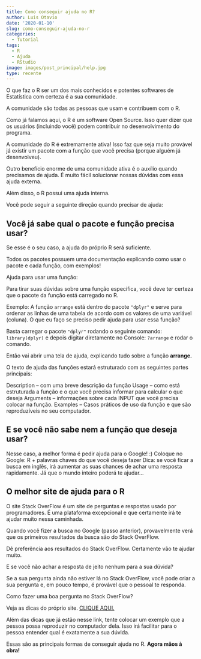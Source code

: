 ```yaml
---
title: Como conseguir ajuda no R?
author: Luis Otavio
date: '2020-01-10'
slug: como-conseguir-ajuda-no-r
categories:
  - Tutorial
tags:
  - R
  - Ajuda
  - RStudio
image: images/post_principal/help.jpg
type: recente
---
```


O que faz o R ser um dos mais conhecidos e potentes softwares de Estatística com certeza é a sua comunidade.

A comunidade são todas as pessoas que usam e contribuem com o R.

Como já falamos aqui, o R é um software Open Source. Isso quer dizer que os usuários (incluindo você) podem contribuir no desenvolvimento do programa.

A comunidade do R é extremamente ativa! Isso faz que seja muito provável já existir um pacote com a função que você precisa (porque alguém já desenvolveu).

Outro benefício enorme de uma comunidade ativa é o auxílio quando precisamos de ajuda. É muito fácil solucionar nossas dúvidas com essa ajuda externa. 

Além disso, o R possui uma ajuda interna.

Você pode seguir a seguinte direção quando precisar de ajuda:

## Você já sabe qual o pacote e função precisa usar?

Se esse é o seu caso, a ajuda do próprio R será suficiente. 

Todos os pacotes possuem uma documentação explicando como usar o pacote e cada função, com exemplos!

Ajuda para usar uma função:

Para tirar suas dúvidas sobre uma função específica, você deve ter certeza que o pacote da função está carregado no R.

Exemplo: A função ```arrange``` está dentro do pacote ```"dplyr"``` e serve para ordenar as linhas de uma tabela de acordo com os valores de uma variável (coluna). O que eu faço se preciso pedir ajuda para usar essa função?

Basta carregar o pacote ```"dplyr"``` rodando o seguinte comando: ```library(dplyr)``` e depois digitar diretamente no Console: ```?arrange``` e rodar o comando.

Então vai abrir uma tela de ajuda, explicando tudo sobre a função **arrange.**

O texto de ajuda das funções estará estruturado com as seguintes partes principais:

Description – com uma breve descrição da função
Usage – como está estruturada a função e o que você precisa informar para calcular o que deseja
Arguments – informações sobre cada INPUT que você precisa colocar na função.
Examples – Casos práticos de uso da função e que são reproduzíveis no seu computador.

## E se você não sabe nem a função que deseja usar?

Nesse caso, a melhor forma é pedir ajuda para o Google! :)
Coloque no Google: 
R + palavras chaves do que você deseja fazer
Dica: se você ficar a busca em inglês, irá aumentar as suas chances de achar uma resposta rapidamente. Já que o mundo inteiro poderá te ajudar...

## O melhor site de ajuda para o R

O site Stack OverFlow é um site de perguntas e respostas usado por programadores. É uma plataforma excepcional e que certamente irá te ajudar muito nessa caminhada.

Quando você fizer a busca no Google (passo anterior), provavelmente verá que os primeiros resultados da busca são do Stack OverFlow. 

Dê preferência aos resultados do Stack OverFlow. Certamente vão te ajudar muito.

E se você não achar a resposta de jeito nenhum para a sua dúvida?

Se a sua pergunta ainda não estiver lá no Stack OverFlow, você pode criar a sua pergunta e, em pouco tempo, é provável que o pessoal te responda.

Como fazer uma boa pergunta no Stack OverFlow?

Veja as dicas do próprio site. [CLIQUE AQUI.](https://pt.stackoverflow.com/help/how-to-ask){target="_blank"}

Além das dicas que já estão nesse link, tente colocar um exemplo que a pessoa possa reproduzir no computador dela. Isso irá facilitar para o pessoa entender qual é exatamente a sua dúvida.

Essas são as principais formas de conseguir ajuda no R. **Agora mãos à obra!**


